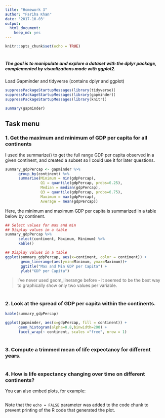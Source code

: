```yaml
---
title: "Homework 3"
author: "Fariha Khan"
date: '2017-10-03'
output: 
  html_document: 
    keep_md: yes
---
```


```r
knitr::opts_chunk$set(echo = TRUE)
```

#
#
##### The goal is to manipulate and explore a dataset with the dplyr package, complemented by visualizations made with ggplot2.


Load Gapminder and tidyverse (contains dplyr and ggplot)

```r
suppressPackageStartupMessages(library(tidyverse))
suppressPackageStartupMessages(library(gapminder))
suppressPackageStartupMessages(library(knitr))
```


```r
summary(gapminder)
```

## Task menu

### 1. Get the maximum and minimum of GDP per capita for all continents


I used the summarize() to get the full range GDP per capita observed in a given continent, and created a subset so I could use it for later questions. 



```r
summary_gdpPercap <- gapminder %>% 
      group_by(continent) %>% 
      summarise(Minimum = min(gdpPercap),
                Q1 = quantile(gdpPercap, probs=0.25),
                Median = median(gdpPercap),
                Q3 = quantile(gdpPercap, probs=0.75),
                Maximum = max(gdpPercap),
                Average = mean(gdpPercap))
```

Here, the minimum and maximum GDP per capita is summarized in a table below by continent.
```r
## Select values for max and min 
## Display values in a table
summary_gdpPercap %>% 
      select(continent, Maximum, Minimum) %>% 
      kable()

## Display values in a table
ggplot(summary_gdpPercap, aes(x=continent, color = continent)) +
       geom_linerange(aes(ymin=Minimum, ymax=Maximum))+
       ggtitle("Max and Min GDP per Capita") +
       ylab("GDP per Capita")
```

> I've never used geom_linerange before - it seemed to be the best way to graphically show only two values per variable.


#
### 2. Look at the spread of GDP per capita within the continents.
```r
kable(summary_gdpPercap)

ggplot(gapminder, aes(x=gdpPercap, fill = continent)) + 
      geom_histogram(alpha=0.8,binwidth=200) +
      facet_wrap(~ continent, scales ="free", nrow = 1)
```


#
### 3. Compute a trimmed mean of life expectancy for different years.

#
### 4. How is life expectancy changing over time on different continents?



You can also embed plots, for example:

```r
```

Note that the `echo = FALSE` parameter was added to the code chunk to prevent printing of the R code that generated the plot.
